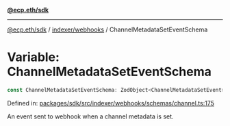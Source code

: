 [**@ecp.eth/sdk**](../../../index.mdx)

***

[@ecp.eth/sdk](/sdk-reference/index.mdx) / [indexer/webhooks](/sdk-reference/indexer/webhooks/index.mdx) / ChannelMetadataSetEventSchema

# Variable: ChannelMetadataSetEventSchema

```ts
const ChannelMetadataSetEventSchema: ZodObject<ChannelMetadataSetEvent>;
```

Defined in: [packages/sdk/src/indexer/webhooks/schemas/channel.ts:175](https://github.com/ecp-eth/comments-monorepo/blob/main/packages/sdk/src/indexer/webhooks/schemas/channel.ts#L175)

An event sent to webhook when a channel metadata is set.
